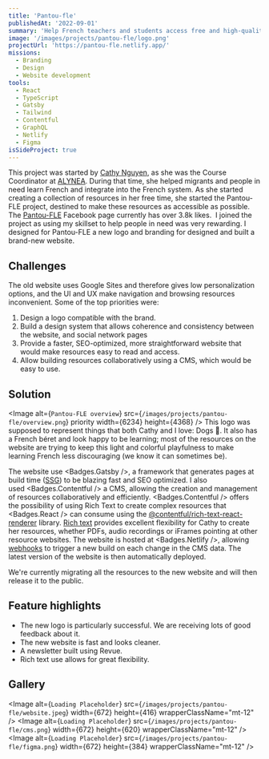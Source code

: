 ```yaml
---
title: 'Pantou-fle'
publishedAt: '2022-09-01'
summary: 'Help French teachers and students access free and high-quality resources to learn French as a foreign language.'
image: '/images/projects/pantou-fle/logo.png'
projectUrl: 'https://pantou-fle.netlify.app/'
missions:
  - Branding
  - Design
  - Website development
tools:
  - React
  - TypeScript
  - Gatsby
  - Tailwind
  - Contentful
  - GraphQL
  - Netlify
  - Figma
isSideProject: true
---
```


This project was started by [Cathy Nguyen](https://www.linkedin.com/in/cathy-nguyen-014b8ba2/), as she was the Course Coordinator at [ALYNEA](https://alynea.org/). During that time, she helped migrants and people in need learn French and integrate into the French system. As she started creating a collection of resources in her free time, she started the Pantou-FLE project, destined to make these resources as accessible as possible. The [Pantou-FLE](https://www.facebook.com/apprendreAvecPantouFLE) Facebook page currently has over 3.8k likes. 
I joined the project as using my skillset to help people in need was very rewarding. I designed for Pantou-FLE a new logo and branding for designed and built a brand-new website.

## Challenges

The old website uses Google Sites and therefore gives low personalization options, and the UI and UX make navigation and browsing resources inconvenient.
Some of the top priorities were:

1. Design a logo compatible with the brand.
1. Build a design system that allows coherence and consistency between the website, and social network pages
1. Provide a faster, SEO-optimized, more straightforward website that would make resources easy to read and access.
1. Allow building resources collaboratively using a CMS, which would be easy to use.

## Solution

<Image
  alt={`Pantou-FLE overview`}
  src={`/images/projects/pantou-fle/overview.png`}
  priority
  width={6234}
  height={4368}
/>
This logo was supposed to represent things that both Cathy and I love: Dogs 🐶. It
also has a French béret and look happy to be learning; most of the resources on the
website are trying to keep this light and colorful playfulness to make learning French
less discouraging (we know it can sometimes be).

The website use <Badges.Gatsby />, a framework that generates pages at build time ([SSG](https://www.gatsbyjs.com/docs/glossary/static-site-generator/)) to be blazing fast and SEO optimized. I also used <Badges.Contentful /> a CMS, allowing the creation and management of resources collaboratively and efficiently. <Badges.Contentful /> offers the possibility of using Rich Text to create complex resources that <Badges.React /> can consume using the [@contentful/rich-text-react-renderer](https://github.com/contentful/rich-text) library. [Rich text](https://github.com/contentful/rich-text) provides excellent flexibility for Cathy to create her resources, whether PDFs, audio recordings or iFrames pointing at other resource websites. The website is hosted at <Badges.Netlify />, allowing [webhooks](https://hookdeck.com/webhooks/guides/what-are-webhooks-how-they-work#what-is-a-webhook) to trigger a new build on each change in the CMS data. The latest version of the website is then automatically deployed.

We're currently migrating all the resources to the new website and will then release it to the public.

## Feature highlights

- The new logo is particularly successful. We are receiving lots of good feedback about it.
- The new website is fast and looks cleaner.
- A newsletter built using Revue.
- Rich text use allows for great flexibility.

## Gallery

<Image
  alt={`Loading Placeholder`}
  src={`/images/projects/pantou-fle/website.jpeg`}
  width={672}
  height={416}
  wrapperClassName="mt-12"
/>
<Image
  alt={`Loading Placeholder`}
  src={`/images/projects/pantou-fle/cms.png`}
  width={672}
  height={620}
  wrapperClassName="mt-12"
/>
<Image
  alt={`Loading Placeholder`}
  src={`/images/projects/pantou-fle/figma.png`}
  width={672}
  height={384}
  wrapperClassName="mt-12"
/>
